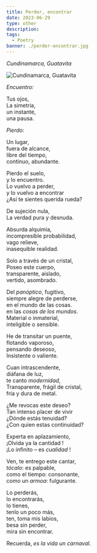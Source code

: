```yaml
---
title: Perder, encontrar
date: 2023-06-29
type: other
description:
tags:
  - Poetry
banner: ./perder-encontrar.jpg
---
```


_Cundinamarca, Guatavita_

![Cundinamarca, Guatavita](./perder-encontrar.jpg)

_Encuentro:_ <br/>

Tus ojos, <br/>
La simetria, <br/>
un instante, <br/>
una pausa. <br/>

_Pierdo:_ <br/>

Un lugar, <br/>
fuera de alcance, <br/>
libre del tiempo, <br/>
continuo, abundante. <br/>

Pierdo el suelo, <br/>
y lo encuentro. <br/>
Lo vuelvo a perder, <br/>
y lo vuelvo a encontrar <br/>
¿Así te sientes querida rueda? <br/>

De sujeción nula, <br/>
La verdad pura y desnuda. <br/>

Absurda alquimia, <br/>
incompresible probabilidad, <br/>
vago relieve, <br/>
inasequible realidad. <br/>

Solo a través de un cristal, <br/>
Poseo este cuerpo, <br/>
transparente, aislado, <br/>
vertido, asombrado. <br/>

Del _panóptico_, fugitivo, <br/>
siempre alegre de perderse, <br/>
en el mundo de las cosas. <br/>
en las _cosas de los mundos_. <br/>
Material o inmaterial, <br/>
inteligible o sensible. <br/>

He de transitar un puente, <br/>
flotando vaporoso, <br/>
pensando deseoso, <br/>
Insistente o valiente. <br/>

Cuan intrascendente, <br/>
diáfana de luz, <br/>
te canto _modernidad_, <br/>
Transparente, frágil de cristal, <br/>
fría y dura de metal. <br/>

¿Me revocas este deseo? <br/>
Tan intenso placer de vivir <br/>
¿Dónde estás tenuidad? <br/>
¿Con quien estas continuidad? <br/>

Experta en aplazamiento, <br/>
¡Olvida ya la cantidad ! <br/>
¡Lo infinito – es _cualidad_ ! <br/>

Ven, te entrego este cantar, <br/>
_tócalo_: es palpable, <br/>
como el tiempo: consonante, <br/>
como un _armoa_: fulgurante. <br/>

Lo perderás, <br/>
lo encontrarás, <br/>
lo tienes, <br/>
tenlo un poco más, <br/>
ten, toma mis labios, <br/>
besa sin perder, <br/>
mira sin encontrar. <br/>

Recuerda, _es la vida un carnaval_. <br/>
